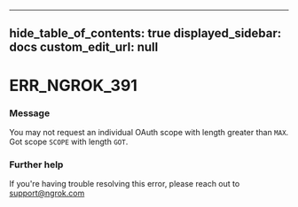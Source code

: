 
---
hide_table_of_contents: true
displayed_sidebar: docs
custom_edit_url: null
---


# ERR_NGROK_391

### Message
You may not request an individual OAuth scope with length greater than `MAX`. Got scope `SCOPE` with length `GOT`.

### Further help
If you're having trouble resolving this error, please reach out to [support@ngrok.com](mailto:support@ngrok.com?subject=Help%20with%20ERR_NGROK_391)


<ErrorDetails error='err_ngrok_391' />
